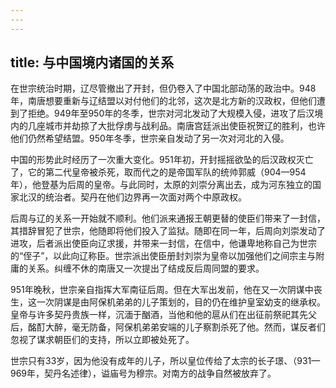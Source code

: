 ```yaml
---
---
---
```

title: 与中国境内诸国的关系
---



在世宗统治时期，辽尽管撤出了开封，但仍卷入了中国北部动荡的政治中。948年，南唐想要重新与辽结盟以对付他们的北邻，这次是北方新的汉政权，但他们遭到了拒绝。949年至950年的冬季，世宗对河北发动了大规模入侵，进攻了后汉境内的几座城市并劫掠了大批俘虏与战利品。南唐宫廷派出使臣祝贺辽的胜利，也许他们仍然希望结盟。950年冬季，世宗亲自发动了另一次对河北的入侵。

中国的形势此时经历了一次重大变化。951年初，开封摇摇欲坠的后汉政权灭亡了，它的第二代皇帝被杀死，取而代之的是帝国军队的统帅郭威（904—954年），他登基为后周的皇帝。与此同时，太原的刘崇分离出去，成为河东独立的国家北汉的统治者。契丹在他们边界再一次面对两个中原政权。

后周与辽的关系一开始就不顺利。他们派来通报王朝更替的使臣们带来了一封信，其措辞冒犯了世宗，他随即将他们投入了监狱。随即在同一年，后周向刘崇发动了进攻，后者派出使臣向辽求援，并带来一封信，在信中，他谦卑地称自己为世宗的“侄子”，以此向辽称臣。世宗派出使臣册封刘崇为皇帝以加强他们之间宗主与附庸的关系。纠缠不休的南唐又一次提出了结成反后周同盟的要求。

951年晚秋，世宗亲自指挥大军南征后周。但在大军出发前，他在又一次阴谋中丧生，这一次阴谋是由阿保机弟弟的儿子策划的，目的仍在维护皇室幼支的继承权。皇帝与许多契丹贵族一样，沉湎于酗酒，当他和他的扈从们在出征前祭祀其先父后，酩酊大醉，毫无防备，阿保机弟弟安端的儿子察割杀死了他。然而，谋反者们忽视了谋求朝臣们的支持，所以立即被处死了。

世宗只有33岁，因为他没有成年的儿子，所以皇位传给了太宗的长子璟、（931—969年，契丹名述律），谥庙号为穆宗。对南方的战争自然被放弃了。